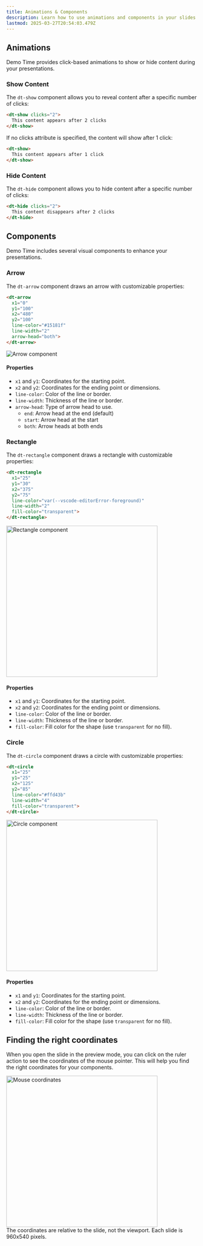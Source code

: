 ```yaml
---
title: Animations & Components
description: Learn how to use animations and components in your slides.
lastmod: 2025-03-27T20:54:03.479Z
---
```




## Animations

Demo Time provides click-based animations to show or hide content during your presentations.

### Show Content

The `dt-show` component allows you to reveal content after a specific number of clicks:

```markdown title="Click twice to show content"
<dt-show clicks="2">
  This content appears after 2 clicks
</dt-show>
```

If no clicks attribute is specified, the content will show after 1 click:

```markdown title="Click to show content"
<dt-show>
  This content appears after 1 click
</dt-show>
```

### Hide Content

The `dt-hide` component allows you to hide content after a specific number of clicks:

```markdown title="Click twice to hide content"
<dt-hide clicks="2">
  This content disappears after 2 clicks
</dt-hide>
```

## Components

Demo Time includes several visual components to enhance your presentations.

### Arrow

The `dt-arrow` component draws an arrow with customizable properties:

```html title="Show an arrow"
<dt-arrow 
  x1="0" 
  y1="100" 
  x2="480" 
  y2="100" 
  line-color="#15181f" 
  line-width="2" 
  arrow-head="both">
</dt-arrow>
```

<Image class="mx-auto" src={arrowCompImg} alt="Arrow component" width={400} />

#### Properties

- `x1` and `y1`: Coordinates for the starting point.
- `x2` and `y2`: Coordinates for the ending point or dimensions.
- `line-color`: Color of the line or border.
- `line-width`: Thickness of the line or border.
- `arrow-head`: Type of arrow head to use.
  - `end`: Arrow head at the end (default)
  - `start`: Arrow head at the start
  - `both`: Arrow heads at both ends

### Rectangle

The `dt-rectangle` component draws a rectangle with customizable properties:

```html title="Show a rectangle"
<dt-rectangle 
  x1="25" 
  y1="30" 
  x2="375" 
  y2="75" 
  line-color="var(--vscode-editorError-foreground)" 
  line-width="2" 
  fill-color="transparent">
</dt-rectangle>
```

<Image class="mx-auto" src={rectangleCompImg} alt="Rectangle component" width="400" />

#### Properties

- `x1` and `y1`: Coordinates for the starting point.
- `x2` and `y2`: Coordinates for the ending point or dimensions.
- `line-color`: Color of the line or border.
- `line-width`: Thickness of the line or border.
- `fill-color`: Fill color for the shape (use `transparent` for no fill).

### Circle

The `dt-circle` component draws a circle with customizable properties:

```html title="Show a circle"
<dt-circle 
  x1="25" 
  y1="25" 
  x2="125" 
  y2="85" 
  line-color="#ffd43b" 
  line-width="4" 
  fill-color="transparent">
</dt-circle>
```

<Image class="mx-auto" src={circleCompImg} alt="Circle component" width="400" />

#### Properties

- `x1` and `y1`: Coordinates for the starting point.
- `x2` and `y2`: Coordinates for the ending point or dimensions.
- `line-color`: Color of the line or border.
- `line-width`: Thickness of the line or border.
- `fill-color`: Fill color for the shape (use `transparent` for no fill).

## Finding the right coordinates

When you open the slide in the preview mode, you can click on the ruler action to see the coordinates of the mouse pointer. This will help you find the right coordinates for your components.

<Image class="mx-auto" src={mouseCoordinatesImg} alt="Mouse coordinates" width="400" />

<Aside type='note'>
The coordinates are relative to the slide, not the viewport. Each slide is 960x540 pixels.
</Aside>